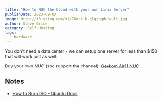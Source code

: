 ```yaml
---
title: "How to NUC the Cloud with your own Linux Server"
publishDate: 2023-09-03
image: http://i3.ytimg.com/vi/7Kock_b-glg/hqdefault.jpg
author: Steve Grice
category: Self-Hosting
tags:
  - hardware
---
```


You don't need a data center - we can setup one server for less than $150 that will work just as well.


<BlogYoutubeVideo videoId="7Kock_b-glg" />

Buy your own NUC (and support the channel): [Geekom Air11 NUC](https://www.amazon.com/GEEKOM-Mini-Air11-Computers-Ethernet/dp/B0C4XHHG4S?th=1&_encoding=UTF8&tag=pagekeysolu03-20&linkCode=ur2&linkId=0875e2358cdea267803695d3e4a067c9&camp=1789&creative=9325)

## Notes

- [How to Burn ISO - Ubuntu Docs](https://help.ubuntu.com/community/BurningIsoHowto)
